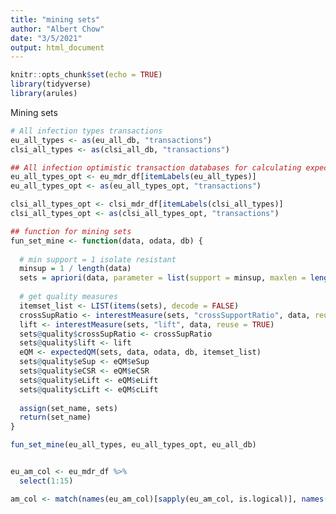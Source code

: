 ```yaml
---
title: "mining sets"
author: "Albert Chow"
date: "3/5/2021"
output: html_document
---
```


```r
knitr::opts_chunk$set(echo = TRUE)
library(tidyverse)
library(arules)
```

Mining sets
```r
# All infection types transactions
eu_all_types <- as(eu_all_db, "transactions")
clsi_all_types <- as(clsi_all_db, "transactions")

## All infection optimistic transaction databases for calculating expected support, CSR and lift
eu_all_types_opt <- eu_mdr_df[itemLabels(eu_all_types)]
eu_all_types_opt <- as(eu_all_types_opt, "transactions")

clsi_all_types_opt <- clsi_mdr_df[itemLabels(clsi_all_types)]
clsi_all_types_opt <- as(clsi_all_types_opt, "transactions")

## function for mining sets
fun_set_mine <- function(data, odata, db) {
  
  # min support = 1 isolate resistant
  minsup = 1 / length(data)
  sets = apriori(data, parameter = list(support = minsup, maxlen = length(am_col), minlen = 2, target = "frequent itemsets"))
  
  # get quality measures
  itemset_list <- LIST(items(sets), decode = FALSE)
  crossSupRatio <- interestMeasure(sets, "crossSupportRatio", data, reuse = TRUE)
  lift <- interestMeasure(sets, "lift", data, reuse = TRUE)
  sets@quality$crossSupRatio <- crossSupRatio
  sets@quality$lift <- lift
  eQM <- expectedQM(sets, data, odata, db, itemset_list)
  sets@quality$eSup <- eQM$eSup
  sets@quality$eCSR <- eQM$eCSR
  sets@quality$eLift <- eQM$eLift
  sets@quality$cLift <- eQM$cLift
  
  assign(set_name, sets)
  return(set_name)
}

fun_set_mine(eu_all_types, eu_all_types_opt, eu_all_db)



```

```r
eu_am_col <- eu_mdr_df %>% 
  select(1:15)

am_col <- match(names(eu_am_col)[sapply(eu_am_col, is.logical)], names(eu_am_col))


```


